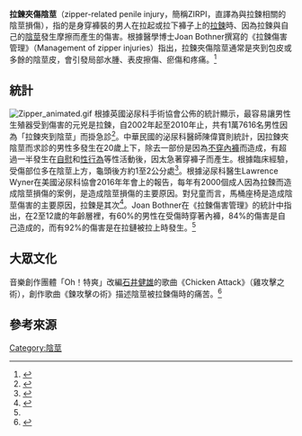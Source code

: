 {{Medical}}
'''拉鍊夾傷陰莖'''（zipper-related penile injury，簡稱ZIRPI，直譯為與拉鍊相關的陰莖損傷），指的是身穿褲裝的男人在拉起或拉下褲子上的[[拉鍊|拉鍊]]時、因為拉鍊與自己的[[陰莖|陰莖]]發生摩擦而產生的傷害。根據醫學博士Joan Bothner撰寫的《拉鍊傷害管理》（Management of zipper injuries）指出，拉鍊夾傷陰莖通常是夾到包皮或多餘的陰莖皮，會引發局部水腫、表皮擦傷、瘀傷和疼痛。<ref name=MZI>{{Cite web |url=http://www.uptodate.com/contents/management-of-zipper-injuries |title=Management of zipper injuries |access-date=2017-01-31 |archive-date=2019-11-06 |archive-url=https://web.archive.org/web/20191106032610/https://www.uptodate.com/contents/management-of-zipper-injuries |dead-url=no }}</ref>

== 統計 ==
[[File:Zipper_animated.gif|thumb]]
根據英國泌尿科手術協會公佈的統計顯示，最容易讓男性生殖器受到傷害的元兇是拉鍊，自2002年起至2010年止，共有1萬7616名男性因為「拉鍊夾到陰莖」而掛急診<ref>{{cite news |language = 中文 |author = 卡卡洛普 |coauthors =  |url = http://www.ettoday.net/news/20130326/182734.htm |title = 男人必看！　美國醫學博士「拉鍊夾雞雞」的解套方式 |publisher = 東森新聞雲 |pages =  |date = 2013-03-26 |accessdate = 2017-01-31 |archive-date = 2019-11-30 |archive-url = https://web.archive.org/web/20191130184054/https://www.ettoday.net/news/20130326/182734.htm |dead-url = no }}</ref>。中華民國的泌尿科醫師陳偉寶則統計，因拉鍊夾陰莖而求診的男性多發生在20歲上下，除去一部份是因為[[不穿內褲|不穿內褲]]而造成，有超過一半發生在[[自慰|自慰]]和[[性行為|性行為]]等性活動後，因太急著穿褲子而產生。根據臨床經驗，受傷部位多在陰莖上方，龜頭後方約1至2公分處<ref>{{cite news |language = 中文 |author = 陳鈞凱 |coauthors =  |url = http://www.nownews.com/n/2014/02/07/1111705 |title = 愛性福／「收槍」太急！唉～拉鏈夾鳥　半數慘劇性愛後 |publisher = NOWnows |pages =  |date = 2014-02-07 |accessdate = 2017-01-31 |archive-date = 2015-12-12 |archive-url = https://web.archive.org/web/20151212193017/http://www.nownews.com/n/2014/02/07/1111705 |dead-url = no }}</ref>。根據泌尿科醫生Lawrence Wyner在美國泌尿科協會2016年年會上的報告，每年有2000個成人因為拉鍊而造成陰莖損傷的案例，是造成陰莖損傷的主要原因。對兒童而言，馬桶座椅是造成陰莖傷害的主要原因，拉鍊是其次<ref>{{cite news |language = en |author = Nick Mulcahy |coauthors =  |url = http://www.medscape.com/viewarticle/863097 |title = Zippers Are Top Cause of Penile Trauma in US |publisher = medscape |pages =  |date = 2016-05-09 |accessdate = 2017-01-31 |archive-date = 2020-11-08 |archive-url = https://web.archive.org/web/20201108093232/https://www.medscape.com/viewarticle/863097 |dead-url = no }}</ref>。Joan Bothner在《拉鍊傷害管理》的統計中指出，在2至12歲的年齡層裡，有60%的男性在受傷時穿著內褲，84%的傷害是自己造成的，而有92%的傷害是在拉鏈被拉上時發生。<ref name="MZI" />

== 大眾文化 ==
音樂創作團體「Oh！特爽」改編[[石井健雄|石井健雄]]的歌曲《Chicken Attack》（雞攻擊之術），創作歌曲《鍊攻擊の術》描述陰莖被拉鍊傷時的痛苦。<ref>{{cite news |title=影／網紅翻唱「GG夾到」　男人聽了都蛋疼 |url=https://m.nownews.com/news/2483193 |language=zh-tw |author= |publisher=NOWNEWS |date=2017-04-14 |accessdate=2017-09-23 |archive-url=https://web.archive.org/web/20170923145149/https://m.nownews.com/news/2483193 |archive-date=2017-09-23 |dead-url=yes }}</ref>

== 參考來源 ==
<references />

[[Category:陰莖|Category:陰莖]]